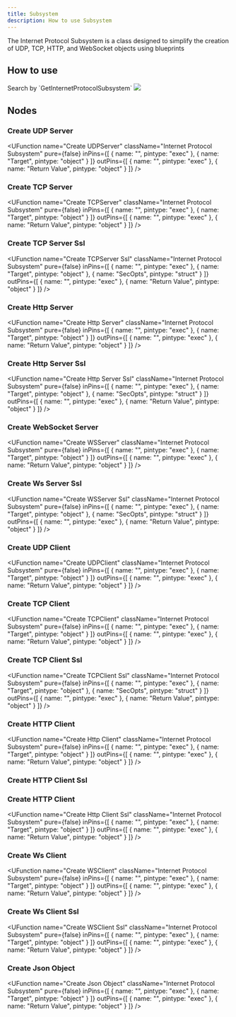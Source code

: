 ```yaml
---
title: Subsystem
description: How to use Subsystem
---
```



The Internet Protocol Subsystem is a class designed to simplify the creation of UDP, TCP, HTTP, and WebSocket objects using blueprints

## How to use

<Steps>
    <Step>
        Search by `GetInternetProtocolSubsystem`
        <img src="/img/subsystem/searchbox.png" loading="lazy" decoding="async" />
    </Step>
</Steps>

## Nodes

### Create UDP Server

<UFunction
  name="Create UDPServer"
  className="Internet Protocol Subsystem"
  pure={false}
  inPins={[
    { name: "", pintype: "exec" },
    { name: "Target", pintype: "object" }
  ]}
  outPins={[
    { name: "", pintype: "exec" },
    { name: "Return Value", pintype: "object" }
  ]}
/>

### Create TCP Server

<UFunction
  name="Create TCPServer"
  className="Internet Protocol Subsystem"
  pure={false}
  inPins={[
    { name: "", pintype: "exec" },
    { name: "Target", pintype: "object" }
  ]}
  outPins={[
    { name: "", pintype: "exec" },
    { name: "Return Value", pintype: "object" }
  ]}
/>

### Create TCP Server Ssl

<UFunction
  name="Create TCPServer Ssl"
  className="Internet Protocol Subsystem"
  pure={false}
  inPins={[
    { name: "", pintype: "exec" },
    { name: "Target", pintype: "object" },
    { name: "SecOpts", pintype: "struct" }
  ]}
  outPins={[
    { name: "", pintype: "exec" },
    { name: "Return Value", pintype: "object" }
  ]}
/>

### Create Http Server

<UFunction
  name="Create Http Server"
  className="Internet Protocol Subsystem"
  pure={false}
  inPins={[
    { name: "", pintype: "exec" },
    { name: "Target", pintype: "object" }
  ]}
  outPins={[
    { name: "", pintype: "exec" },
    { name: "Return Value", pintype: "object" }
  ]}
/>

### Create Http Server Ssl

<UFunction
  name="Create Http Server Ssl"
  className="Internet Protocol Subsystem"
  pure={false}
  inPins={[
    { name: "", pintype: "exec" },
    { name: "Target", pintype: "object" },
    { name: "SecOpts", pintype: "struct" }
  ]}
  outPins={[
    { name: "", pintype: "exec" },
    { name: "Return Value", pintype: "object" }
  ]}
/>

### Create WebSocket Server

<UFunction
  name="Create WSServer"
  className="Internet Protocol Subsystem"
  pure={false}
  inPins={[
    { name: "", pintype: "exec" },
    { name: "Target", pintype: "object" }
  ]}
  outPins={[
    { name: "", pintype: "exec" },
    { name: "Return Value", pintype: "object" }
  ]}
/>

### Create Ws Server Ssl

<UFunction
  name="Create WSServer Ssl"
  className="Internet Protocol Subsystem"
  pure={false}
  inPins={[
    { name: "", pintype: "exec" },
    { name: "Target", pintype: "object" },
    { name: "SecOpts", pintype: "struct" }
  ]}
  outPins={[
    { name: "", pintype: "exec" },
    { name: "Return Value", pintype: "object" }
  ]}
/>

### Create UDP Client

<UFunction
  name="Create UDPClient"
  className="Internet Protocol Subsystem"
  pure={false}
  inPins={[
    { name: "", pintype: "exec" },
    { name: "Target", pintype: "object" }
  ]}
  outPins={[
    { name: "", pintype: "exec" },
    { name: "Return Value", pintype: "object" }
  ]}
/>

### Create TCP Client

<UFunction
  name="Create TCPClient"
  className="Internet Protocol Subsystem"
  pure={false}
  inPins={[
    { name: "", pintype: "exec" },
    { name: "Target", pintype: "object" }
  ]}
  outPins={[
    { name: "", pintype: "exec" },
    { name: "Return Value", pintype: "object" }
  ]}
/>

### Create TCP Client Ssl

<UFunction
  name="Create TCPClient Ssl"
  className="Internet Protocol Subsystem"
  pure={false}
  inPins={[
    { name: "", pintype: "exec" },
    { name: "Target", pintype: "object" },
    { name: "SecOpts", pintype: "struct" }
  ]}
  outPins={[
    { name: "", pintype: "exec" },
    { name: "Return Value", pintype: "object" }
  ]}
/>

### Create HTTP Client

<UFunction
  name="Create Http Client"
  className="Internet Protocol Subsystem"
  pure={false}
  inPins={[
    { name: "", pintype: "exec" },
    { name: "Target", pintype: "object" }
  ]}
  outPins={[
    { name: "", pintype: "exec" },
    { name: "Return Value", pintype: "object" }
  ]}
/>

### Create HTTP Client Ssl

### Create HTTP Client

<UFunction
  name="Create Http Client Ssl"
  className="Internet Protocol Subsystem"
  pure={false}
  inPins={[
    { name: "", pintype: "exec" },
    { name: "Target", pintype: "object" }
  ]}
  outPins={[
    { name: "", pintype: "exec" },
    { name: "Return Value", pintype: "object" }
  ]}
/>

### Create Ws Client

<UFunction
  name="Create WSClient"
  className="Internet Protocol Subsystem"
  pure={false}
  inPins={[
    { name: "", pintype: "exec" },
    { name: "Target", pintype: "object" }
  ]}
  outPins={[
    { name: "", pintype: "exec" },
    { name: "Return Value", pintype: "object" }
  ]}
/>

### Create Ws Client Ssl

<UFunction
  name="Create WSClient Ssl"
  className="Internet Protocol Subsystem"
  pure={false}
  inPins={[
    { name: "", pintype: "exec" },
    { name: "Target", pintype: "object" }
  ]}
  outPins={[
    { name: "", pintype: "exec" },
    { name: "Return Value", pintype: "object" }
  ]}
/>

### Create Json Object

<UFunction
  name="Create Json Object"
  className="Internet Protocol Subsystem"
  pure={false}
  inPins={[
    { name: "", pintype: "exec" },
    { name: "Target", pintype: "object" }
  ]}
  outPins={[
    { name: "", pintype: "exec" },
    { name: "Return Value", pintype: "object" }
  ]}
/>
